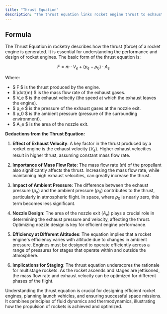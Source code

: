```yaml
---
title: "Thrust Equation"
description: "The thrust equation links rocket engine thrust to exhaust velocity, mass flow rate, exhaust pressure, ambient pressure, and nozzle area."
---
```


## Formula

The Thrust Equation in rocketry describes how the thrust (force) of a rocket engine is generated. It is essential for understanding the performance and design of rocket engines. The basic form of the thrust equation is:

$$ F = \dot{m} \cdot V_e + (p_e - p_0) \cdot A_e $$

Where:

- $ F $ is the thrust produced by the engine.
- $ \dot{m} $ is the mass flow rate of the exhaust gases.
- $ V_e $ is the exhaust velocity (the speed at which the exhaust leaves the engine).
- $ p_e $ is the pressure of the exhaust gases at the nozzle exit.
- $ p_0 $ is the ambient pressure (pressure of the surrounding environment).
- $ A_e $ is the area of the nozzle exit.

**Deductions from the Thrust Equation:**

1. **Effect of Exhaust Velocity**: A key factor in the thrust produced by a rocket engine is the exhaust velocity ($V_e$). Higher exhaust velocities result in higher thrust, assuming constant mass flow rate.

2. **Importance of Mass Flow Rate**: The mass flow rate ($\dot{m}$) of the propellant also significantly affects the thrust. Increasing the mass flow rate, while maintaining high exhaust velocities, can greatly increase the thrust.

3. **Impact of Ambient Pressure**: The difference between the exhaust pressure ($p_e$) and the ambient pressure ($p_0$) contributes to the thrust, particularly in atmospheric flight. In space, where $p_0$ is nearly zero, this term becomes less significant.

4. **Nozzle Design**: The area of the nozzle exit ($A_e$) plays a crucial role in determining the exhaust pressure and velocity, affecting the thrust. Optimizing nozzle design is key for efficient engine performance.

5. **Efficiency at Different Altitudes**: The equation implies that a rocket engine's efficiency varies with altitude due to changes in ambient pressure. Engines must be designed to operate efficiently across a range of pressures for stages that operate within and outside the atmosphere.

6. **Implications for Staging**: The thrust equation underscores the rationale for multistage rockets. As the rocket ascends and stages are jettisoned, the mass flow rate and exhaust velocity can be optimized for different phases of the flight.

Understanding the thrust equation is crucial for designing efficient rocket engines, planning launch vehicles, and ensuring successful space missions. It combines principles of fluid dynamics and thermodynamics, illustrating how the propulsion of rockets is achieved and optimized.
